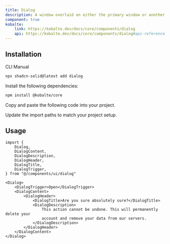 ```yaml
---
title: Dialog
description: A window overlaid on either the primary window or another dialog window, rendering the content underneath inert.
component: true
kobalte:
    link: https://kobalte.dev/docs/core/components/dialog
    api: https://kobalte.dev/docs/core/components/dialog#api-reference
---
```


<ComponentPreview name="dialog-demo" />

## Installation

<Tabs defaultValue="cli">

<TabsList>
    <TabsTrigger value="cli">CLI</TabsTrigger>
    <TabsTrigger value="manual">Manual</TabsTrigger>
    <TabsIndicator class="bg-primary" />
</TabsList>

<TabsContent value="cli">

```bash
npx shadcn-solid@latest add dialog
```

</TabsContent>

<TabsContent value="manual">

<Steps>

<Step>Install the following dependencies:</Step>

```bash
npm install @kobalte/core
```

<Step>Copy and paste the following code into your project.</Step>

<ComponentSource name="dialog" />

<Step>Update the import paths to match your project setup.</Step>

</Steps>

</TabsContent>

</Tabs>

## Usage

```tsx
import {
    Dialog,
    DialogContent,
    DialogDescription,
    DialogHeader,
    DialogTitle,
    DialogTrigger,
} from "@/components/ui/dialog"
```

```tsx
<Dialog>
    <DialogTrigger>Open</DialogTrigger>
    <DialogContent>
        <DialogHeader>
            <DialogTitle>Are you sure absolutely sure?</DialogTitle>
            <DialogDescription>
                This action cannot be undone. This will permanently delete your
                account and remove your data from our servers.
            </DialogDescription>
        </DialogHeader>
    </DialogContent>
</Dialog>
```
